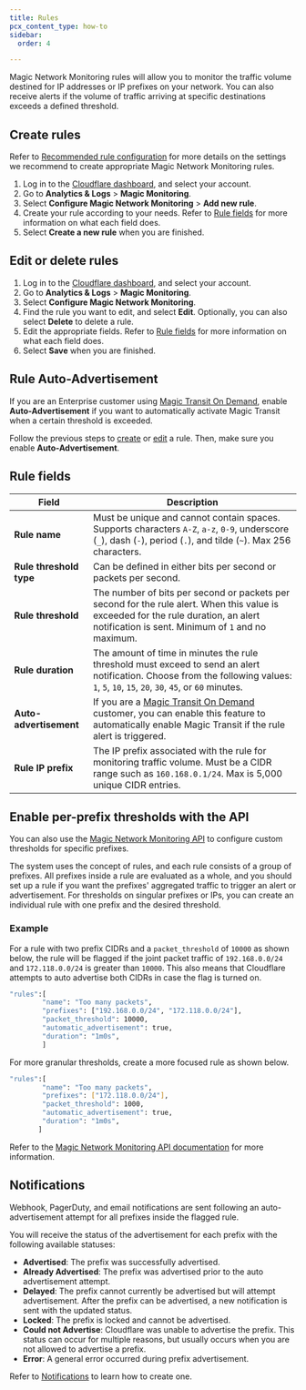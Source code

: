 ```yaml
---
title: Rules
pcx_content_type: how-to
sidebar:
  order: 4

---
```


Magic Network Monitoring rules will allow you to monitor the traffic volume destined for IP addresses or IP prefixes on your network. You can also receive alerts if the volume of traffic arriving at specific destinations exceeds a defined threshold.

## Create rules

Refer to [Recommended rule configuration](/magic-network-monitoring/rules/recommended-rule-configuration/) for more details on the settings we recommend to create appropriate Magic Network Monitoring rules.

1. Log in to the [Cloudflare dashboard](https://dash.cloudflare.com/login), and select your account.
2. Go to **Analytics & Logs** > **Magic Monitoring**.
3. Select **Configure Magic Network Monitoring** > **Add new rule**.
4. Create your rule according to your needs. Refer to [Rule fields](#rule-fields) for more information on what each field does.
5. Select **Create a new rule** when you are finished.

## Edit or delete rules

1. Log in to the [Cloudflare dashboard](https://dash.cloudflare.com/login), and select your account.
2. Go to **Analytics & Logs** > **Magic Monitoring**.
3. Select **Configure Magic Network Monitoring**.
4. Find the rule you want to edit, and select **Edit**. Optionally, you can also select **Delete** to delete a rule.
5. Edit the appropriate fields. Refer to [Rule fields](#rule-fields) for more information on what each field does.
6. Select **Save** when you are finished.

## Rule Auto-Advertisement

If you are an Enterprise customer using [Magic Transit On Demand](/magic-transit/on-demand), enable **Auto-Advertisement** if you want to automatically activate Magic Transit when a certain threshold is exceeded.

Follow the previous steps to [create](#create-rules) or [edit](#edit-or-delete-rules) a rule. Then, make sure you enable **Auto-Advertisement**.

## Rule fields

| Field  									| Description |
| ----------------------- | ----------- |
| **Rule name** 					| Must be unique and cannot contain spaces. Supports characters `A-Z`, `a-z`, `0-9`, underscore (`_`), dash (`-`), period (`.`), and tilde (`~`).  Max 256 characters. |
| **Rule threshold type** | Can be defined in either bits per second or packets per second. |
| **Rule threshold**  		| The number of bits per second or packets per second for the rule alert. When this value is exceeded for the rule duration, an alert notification is sent. Minimum of `1` and no maximum. |
| **Rule duration**  			| The amount of time in minutes the rule threshold must exceed to send an alert notification. Choose from the following values: `1`, `5`, `10`, `15`, `20`, `30`, `45`, or `60` minutes. |
| **Auto-advertisement**  | If you are a [Magic Transit On Demand](/magic-transit/on-demand) customer, you can enable this feature to automatically enable Magic Transit if the rule alert is triggered.|
| **Rule IP prefix** 			| The IP prefix associated with the rule for monitoring traffic volume. Must be a CIDR range such as `160.168.0.1/24`. Max is 5,000 unique CIDR entries.                                   |

## Enable per-prefix thresholds with the API

You can also use the [Magic Network Monitoring API](/api/resources/magic_network_monitoring/subresources/rules/methods/list/) to configure custom thresholds for specific prefixes.

The system uses the concept of rules, and each rule consists of a group of prefixes. All prefixes inside a rule are evaluated as a whole, and you should set up a rule if you want the prefixes' aggregated traffic to trigger an alert or advertisement. For thresholds on singular prefixes or IPs, you can create an individual rule with one prefix and the desired threshold.

### Example

For a rule with two prefix CIDRs and a `packet_threshold` of `10000` as shown below, the rule will be flagged if the joint packet traffic of `192.168.0.0/24` and `172.118.0.0/24` is greater than `10000`. This also means that Cloudflare attempts to auto advertise both CIDRs in case the flag is turned on.

```bash
"rules":[
        "name": "Too many packets",
        "prefixes": ["192.168.0.0/24", "172.118.0.0/24"],
        "packet_threshold": 10000,
        "automatic_advertisement": true,
        "duration": "1m0s",
        ]
```

For more granular thresholds, create a more focused rule as shown below.

```bash
"rules":[
        "name": "Too many packets",
        "prefixes": ["172.118.0.0/24"],
        "packet_threshold": 1000,
        "automatic_advertisement": true,
        "duration": "1m0s",
       ]
```

Refer to the [Magic Network Monitoring API documentation](/api/resources/magic_network_monitoring/subresources/rules/methods/list/) for more information.

## Notifications

Webhook, PagerDuty, and email notifications are sent following an auto-advertisement attempt for all prefixes inside the flagged rule.

You will receive the status of the advertisement for each prefix with the following available statuses:

- **Advertised**: The prefix was successfully advertised.
- **Already Advertised**: The prefix was advertised prior to the auto advertisement attempt.
- **Delayed**: The prefix cannot currently be advertised but will attempt advertisement. After the prefix can be advertised, a new notification is sent with the updated status.
- **Locked**: The prefix is locked and cannot be advertised.
- **Could not Advertise**: Cloudflare was unable to advertise the prefix. This status can occur for multiple reasons, but usually occurs when you are not allowed to advertise a prefix.
- **Error**: A general error occurred during prefix advertisement.

Refer to [Notifications](/magic-network-monitoring/notifications/) to learn how to create one.
